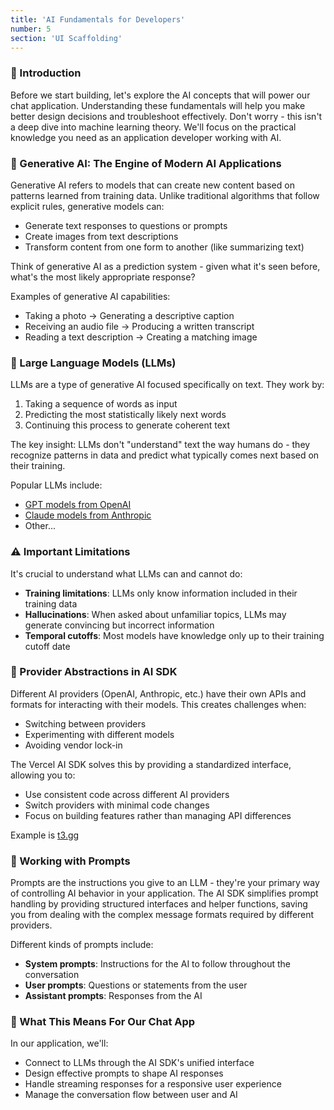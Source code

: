 ```yaml
---
title: 'AI Fundamentals for Developers'
number: 5
section: 'UI Scaffolding'
---
```


### 🧠 Introduction

Before we start building, let's explore the AI concepts that will power our chat application. Understanding these fundamentals will help you make better design decisions and troubleshoot effectively. Don't worry - this isn't a deep dive into machine learning theory. We'll focus on the practical knowledge you need as an application developer working with AI.

### 🤖 Generative AI: The Engine of Modern AI Applications

Generative AI refers to models that can create new content based on patterns learned from training data. Unlike traditional algorithms that follow explicit rules, generative models can:

- Generate text responses to questions or prompts
- Create images from text descriptions
- Transform content from one form to another (like summarizing text)

Think of generative AI as a prediction system - given what it's seen before, what's the most likely appropriate response?

Examples of generative AI capabilities:

- Taking a photo → Generating a descriptive caption
- Receiving an audio file → Producing a written transcript
- Reading a text description → Creating a matching image

### 📝 Large Language Models (LLMs)

LLMs are a type of generative AI focused specifically on text. They work by:

1. Taking a sequence of words as input
2. Predicting the most statistically likely next words
3. Continuing this process to generate coherent text

The key insight: LLMs don't "understand" text the way humans do - they recognize patterns in data and predict what typically comes next based on their training.

Popular LLMs include:

- [GPT models from OpenAI](https://platform.openai.com/docs/models)
- [Claude models from Anthropic](https://docs.anthropic.com/en/docs/about-claude/models/all-models?q=models)
- Other...

### ⚠️ Important Limitations

It's crucial to understand what LLMs can and cannot do:

- **Training limitations**: LLMs only know information included in their training data
- **Hallucinations**: When asked about unfamiliar topics, LLMs may generate convincing but incorrect information
- **Temporal cutoffs**: Most models have knowledge only up to their training cutoff date

### 🔄 Provider Abstractions in AI SDK

Different AI providers (OpenAI, Anthropic, etc.) have their own APIs and formats for interacting with their models. This creates challenges when:

- Switching between providers
- Experimenting with different models
- Avoiding vendor lock-in

The Vercel AI SDK solves this by providing a standardized interface, allowing you to:

- Use consistent code across different AI providers
- Switch providers with minimal code changes
- Focus on building features rather than managing API differences

Example is [t3.gg](https://t3.chat/chat)

### 💬 Working with Prompts

Prompts are the instructions you give to an LLM - they're your primary way of controlling AI behavior in your application. The AI SDK simplifies prompt handling by providing structured interfaces and helper functions, saving you from dealing with the complex message formats required by different providers.

Different kinds of prompts include:

- **System prompts**: Instructions for the AI to follow throughout the conversation
- **User prompts**: Questions or statements from the user
- **Assistant prompts**: Responses from the AI

### 🌟 What This Means For Our Chat App

In our application, we'll:

- Connect to LLMs through the AI SDK's unified interface
- Design effective prompts to shape AI responses
- Handle streaming responses for a responsive user experience
- Manage the conversation flow between user and AI
